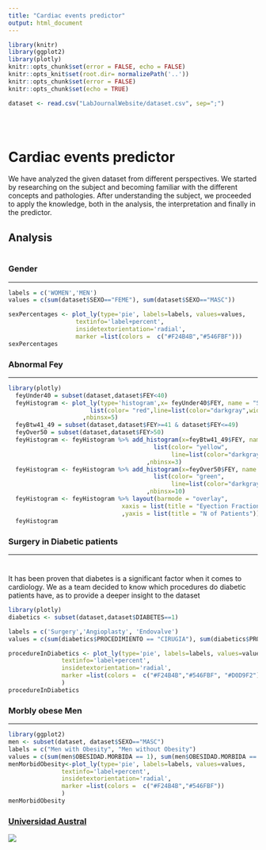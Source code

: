 ```yaml
---
title: "Cardiac events predictor"
output: html_document
---
```

```r
library(knitr)
library(ggplot2)
library(plotly)
knitr::opts_chunk$set(error = FALSE, echo = FALSE)
knitr::opts_knit$set(root.dir= normalizePath('..'))
knitr::opts_chunk$set(error = FALSE)
knitr::opts_chunk$set(echo = TRUE)
```

```r
dataset <- read.csv("LabJournalWebsite/dataset.csv", sep=";")
```


<div class="row" style="padding-top: 30px;">
<div class="col-sm-6">

# **Cardiac events predictor**

We have analyzed the given dataset from different perspectives. 
We started by researching on the subject and becoming familiar with the different concepts and pathologies. After understanding the subject, we proceeded to apply the knowledge, both in the analysis, the interpretation and finally in the predictor.

## Analysis

```r

```

### **Gender**

***

```r

labels = c('WOMEN','MEN')
values = c(sum(dataset$SEXO=="FEME"), sum(dataset$SEXO=="MASC"))

sexPercentages <- plot_ly(type='pie', labels=labels, values=values, 
                   textinfo='label+percent',
                   insidetextorientation='radial',
                   marker =list(colors =  c("#F24B4B","#546FBF")))
sexPercentages
```


### **Abnormal Fey**

***

```r
library(plotly)
  feyUnder40 = subset(dataset,dataset$FEY<40)
  feyHistogram <- plot_ly(type='histogram',x= feyUnder40$FEY, name = "SEVERE", marker = 
                       list(color= "red",line=list(color="darkgray",width=0.0))
                     ,nbinsx=5)
  feyBtw41_49 = subset(dataset,dataset$FEY>=41 & dataset$FEY<=49)
  feyOver50 = subset(dataset,dataset$FEY>50)
  feyHistogram <- feyHistogram %>% add_histogram(x=feyBtw41_49$FEY, name = "LIMIT", marker = 
                                         list(color= "yellow",
                                              line=list(color="darkgray",width=0.0))
                                       ,nbinsx=3)
  feyHistogram <- feyHistogram %>% add_histogram(x=feyOver50$FEY, name = "NORMAL", marker = 
                                         list(color= "green",
                                              line=list(color="darkgray",width=0.0))
                                       ,nbinsx=10)
  feyHistogram <- feyHistogram %>% layout(barmode = "overlay", 
                                xaxis = list(title = "Eyection Fraction (%)")
                                ,yaxis = list(title = "N of Patients"))
  feyHistogram
```


### **Surgery in Diabetic patients**

***
# 

It has been proven that diabetes is a significant factor when it comes to cardiology. We as a team decided to know which procedures do diabetic patients have, as to provide a deeper insight to the dataset

```r
library(plotly)
diabetics <- subset(dataset,dataset$DIABETES==1)

labels = c('Surgery','Angioplasty', 'Endovalve')
values = c(sum(diabetics$PROCEDIMIENTO == "CIRUGIA"), sum(diabetics$PROCEDIMIENTO == "ANGIOPLASTIA"),sum(diabetics$PROCEDIMIENTO == "ENDOVALVULA"))

procedureInDiabetics <- plot_ly(type='pie', labels=labels, values=values, 
               textinfo='label+percent',
               insidetextorientation='radial',
               marker =list(colors =  c("#F24B4B","#546FBF", "#D0D9F2"))
               )
procedureInDiabetics
```


### **Morbly obese Men**

*** 
```r
library(ggplot2)
men <- subset(dataset, dataset$SEXO=="MASC")
labels = c("Men with Obesity", "Men without Obesity")
values = c(sum(men$OBESIDAD.MORBIDA == 1), sum(men$OBESIDAD.MORBIDA == 0))
menMorbidObesity<-plot_ly(type='pie', labels=labels, values=values, 
               textinfo='label+percent',
               insidetextorientation='radial',
               marker =list(colors =  c("#F24B4B","#546FBF"))
               )
menMorbidObesity
```



</div>
<div class="col-sm-6">

### [Universidad Austral](https://www.austral.edu.ar/)

<a href = "https://www.austral.edu.ar/">
![](images/LogoAustral.png)
</a>
</div>
